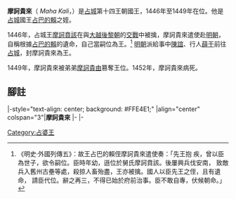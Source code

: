 {{Infobox monarch
| name               =摩訶貴來
| title              = [[占婆|占婆]][[占城君主列表|國王]]
| image              =
| caption            =
| reign              =1446年—1452年
| coronation         = 
| investiture        =
| full name          =
| native_lang1       = 
| native_lang1_name1 =
| birth_date         =？
| birth_place        =[[占婆|占婆]][[毘闍耶|毘闍耶]]
| death_date         =1452年
| death_place        =[[占婆|占婆]]
| burial_date        =
| burial_place       =
| predecessor        =[[摩訶賁該|摩訶賁該]]
| successor          =[[摩訶貴由|摩訶貴由]] 
| queen              =
| consort            = 
| spouse             =
| spouse 1            =
| spouse 2             =
| spouse 3           =
| spouse 4           =
| spouse 5           =
| spouse 6           =
| spouse 7           =
| offspring          = 
| royal house        =[[第十四王朝_(占婆)|第十四王朝]]
| dynasty            = 
| father             =
| mother             =
| children           =
| religion           =[[印度教|印度教]]
}}
'''摩訶貴來'''（{{lang-sa|महा काली}} ''Maha Kali''，{{bd|？||1452年||catIdx=S摩}}）是[[占城|占城]]第十四王朝國王，1446年至1449年在位。他是[[占城|占城]]國王[[占巴的賴|占巴的賴]]之姪。

1446年，占城王[[摩訶賁該|摩訶賁該]]在與[[大越|大越]][[後黎朝|後黎朝]]的[[越占戰爭_(1446年)|交戰]]中被擒，摩訶貴來遣使赴[[明朝|明朝]]，自稱根據[[占巴的賴|占巴的賴]]的遺命，自己當嗣位為王。<ref>《明史·外國列傳五》：故王占巴的賴侄摩訶貴來遣使奏：「先王抱 疾，曾以臣為世子，欲令嗣位。臣時年幼，遜位於舅氏摩訶賁該。後屢興兵伐安南， 致敵兵入舊州古壘等處，殺掠人畜殆盡，王亦被擒。國人以臣先王之侄，且有遺命， 請臣代位。辭之再三，不得已始於府前治事。臣不敢自專，伏候朝命。」</ref> [[明朝|明朝]]派給事中[[陳誼|陳誼]]、行人[[薛干|薛干]]前往[[占城|占城]]，封摩訶貴來為王。

1449年，摩訶貴來被弟弟[[摩訶貴由|摩訶貴由]]篡奪王位。1452年，摩訶貴來病死。

== 腳註 ==
{{reflist|1}}

{{start box}}
|-style="text-align: center; background: #FFE4E1;"
|align="center" colspan="3"|'''摩訶貴來'''
|-
{{s-before|[[摩訶賁該|摩訶賁該]]}}
{{s-title|[[占城君主列表#第十四王朝|占婆第十四王朝君主]]|1446年—1451年}}
{{s-after|[[摩訶貴由|摩訶貴由]]}}
|-
{{s-before|[[摩訶賁該|摩訶賁該]]}}
{{s-title|[[占城君主列表#第十四王朝|占婆國王]]|1446年—1451年}}
{{s-after|[[摩訶貴由|摩訶貴由]]}}
{{end box}}
{{占婆君主}}
{{君王小作品}}

[[Category:占婆王|Category:占婆王]]